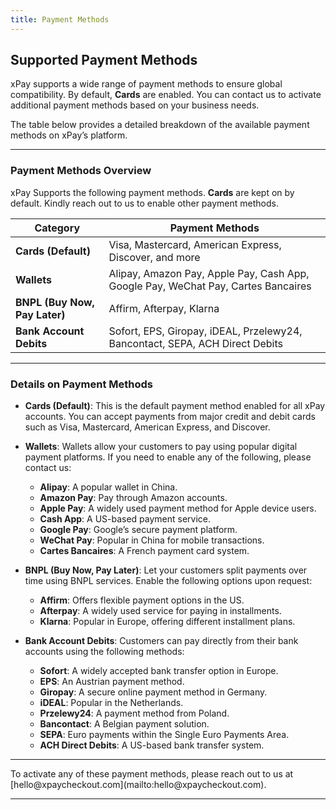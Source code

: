 ```yaml
---
title: Payment Methods
---
```


## Supported Payment Methods

xPay supports a wide range of payment methods to ensure global compatibility. By default, **Cards** are enabled. You can contact us to activate additional payment methods based on your business needs.

The table below provides a detailed breakdown of the available payment methods on xPay’s platform.

---

### Payment Methods Overview

xPay Supports the following payment methods. **Cards** are kept on by default. Kindly reach out to us to enable other payment methods.

| **Category**         | **Payment Methods**                                                                                             |
|----------------------|-----------------------------------------------------------------------------------------------------------------|
| **Cards (Default)**  | Visa, Mastercard, American Express, Discover, and more                                                          |
| **Wallets**           | Alipay, Amazon Pay, Apple Pay, Cash App, Google Pay, WeChat Pay, Cartes Bancaires                              |
| **BNPL (Buy Now, Pay Later)** | Affirm, Afterpay, Klarna                                                                                  |
| **Bank Account Debits** | Sofort, EPS, Giropay, iDEAL, Przelewy24, Bancontact, SEPA, ACH Direct Debits                                    |

---

### **Details on Payment Methods**

- **Cards (Default)**: This is the default payment method enabled for all xPay accounts. You can accept payments from major credit and debit cards such as Visa, Mastercard, American Express, and Discover.

- **Wallets**: Wallets allow your customers to pay using popular digital payment platforms. If you need to enable any of the following, please contact us:
    - **Alipay**: A popular wallet in China.
    - **Amazon Pay**: Pay through Amazon accounts.
    - **Apple Pay**: A widely used payment method for Apple device users.
    - **Cash App**: A US-based payment service.
    - **Google Pay**: Google’s secure payment platform.
    - **WeChat Pay**: Popular in China for mobile transactions.
    - **Cartes Bancaires**: A French payment card system.

- **BNPL (Buy Now, Pay Later)**: Let your customers split payments over time using BNPL services. Enable the following options upon request:
    - **Affirm**: Offers flexible payment options in the US.
    - **Afterpay**: A widely used service for paying in installments.
    - **Klarna**: Popular in Europe, offering different installment plans.

- **Bank Account Debits**: Customers can pay directly from their bank accounts using the following methods:
    - **Sofort**: A widely accepted bank transfer option in Europe.
    - **EPS**: An Austrian payment method.
    - **Giropay**: A secure online payment method in Germany.
    - **iDEAL**: Popular in the Netherlands.
    - **Przelewy24**: A payment method from Poland.
    - **Bancontact**: A Belgian payment solution.
    - **SEPA**: Euro payments within the Single Euro Payments Area.
    - **ACH Direct Debits**: A US-based bank transfer system.

---

<Note>
To activate any of these payment methods, please reach out to us at [hello@xpaycheckout.com](mailto:hello@xpaycheckout.com).
</Note>

---

